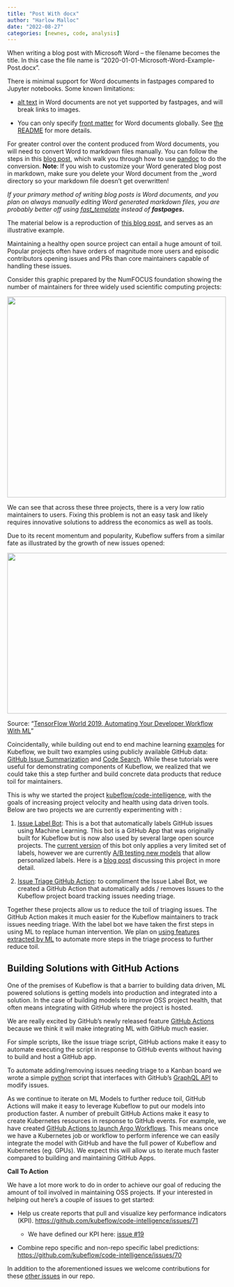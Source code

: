 ```yaml
---
title: "Post With docx"
author: "Harlow Malloc"
date: "2022-08-27"
categories: [newnes, code, analysis]
---
```

When writing a blog post with Microsoft Word – the filename becomes the title. In this case the file name is “2020-01-01-Microsoft-Word-Example-Post.docx”.

There is minimal support for Word documents in fastpages compared to Jupyter notebooks. Some known limitations:

- [alt text](https://support.office.com/en-us/article/add-alternative-text-to-a-shape-picture-chart-smartart-graphic-or-other-object-44989b2a-903c-4d9a-b742-6a75b451c669) in Word documents are not yet supported by fastpages, and will break links to images.

- You can only specify [front matter](https://jekyllrb.com/docs/front-matter/) for Word documents globally. See [the README](https://github.com/fastai/fastpages#writing-blog-posts-with-microsoft-word) for more details.

For greater control over the content produced from Word documents, you will need to convert Word to markdown files manually. You can follow the steps in this [blog post](https://www.fast.ai/2020/01/18/gitblog/), which walk you through how to use [pandoc](https://pandoc.org/installing.html) to do the conversion. **Note**: If you wish to customize your Word generated blog post in markdown, make sure you delete your Word document from the \_word directory so your markdown file doesn’t get overwritten!

*If your primary method of writing blog posts is Word documents, and you plan on always manually editing Word generated markdown files, you are probably better off using [fast_template](https://github.com/fastai/fast_template) instead of **fastpages*****.**

The material below is a reproduction of [this blog post](https://medium.com/kubeflow/reducing-maintainer-toil-on-kubeflow-with-github-actions-and-machine-learning-f8568374daa1), and serves as an illustrative example.

Maintaining a healthy open source project can entail a huge amount of toil. Popular projects often have orders of magnitude more users and episodic contributors opening issues and PRs than core maintainers capable of handling these issues.

Consider this graphic prepared by the NumFOCUS foundation showing the number of maintainers for three widely used scientific computing projects:

<img src="./media/image1.png" style="width:5.22413in;height:4.79688in" />

We can see that across these three projects, there is a very low ratio maintainers to users. Fixing this problem is not an easy task and likely requires innovative solutions to address the economics as well as tools.

Due to its recent momentum and popularity, Kubeflow suffers from a similar fate as illustrated by the growth of new issues opened:

<img src="./media/image2.png" style="width:6.5in;height:3.84722in" />

Source: “[<u>TensorFlow World 2019, Automating Your Developer Workflow With ML</u>](http://bit.ly/tf-github)”

Coincidentally, while building out end to end machine learning [<u>examples</u>](https://github.com/kubeflow/examples) for Kubeflow, we built two examples using publicly available GitHub data: [<u>GitHub Issue Summarization</u>](https://github.com/kubeflow/examples/tree/master/github_issue_summarization) and [<u>Code Search</u>](https://github.com/kubeflow/examples/tree/master/code_search). While these tutorials were useful for demonstrating components of Kubeflow, we realized that we could take this a step further and build concrete data products that reduce toil for maintainers.

This is why we started the project [<u>kubeflow/code-intelligence</u>](https://github.com/kubeflow/code-intelligence), with the goals of increasing project velocity and health using data driven tools. Below are two projects we are currently experimenting with :

1.  [<u>Issue Label Bot</u>](https://github.com/marketplace/issue-label-bot): This is a bot that automatically labels GitHub issues using Machine Learning. This bot is a GitHub App that was originally built for Kubeflow but is now also used by several large open source projects. The [<u>current version</u>](https://github.com/machine-learning-apps/Issue-Label-Bot) of this bot only applies a very limited set of labels, however we are currently [<u>A/B testing new models</u>](https://twimlai.com/twiml-talk-313-machine-learning-at-github-with-omoju-miller/) that allow personalized labels. Here is a [<u>blog post</u>](https://towardsdatascience.com/mlapp-419f90e8f007) discussing this project in more detail.

2.  [<u>Issue Triage GitHub Action</u>](https://github.com/kubeflow/code-intelligence/tree/master/Issue_Triage/action): to compliment the Issue Label Bot, we created a GitHub Action that automatically adds / removes Issues to the Kubeflow project board tracking issues needing triage.

Together these projects allow us to reduce the toil of triaging issues. The GitHub Action makes it much easier for the Kubeflow maintainers to track issues needing triage. With the label bot we have taken the first steps in using ML to replace human intervention. We plan on [<u>using features extracted by ML</u>](https://github.com/kubeflow/code-intelligence/tree/master/Issue_Embeddings) to automate more steps in the triage process to further reduce toil.

## Building Solutions with GitHub Actions

One of the premises of Kubeflow is that a barrier to building data driven, ML powered solutions is getting models into production and integrated into a solution. In the case of building models to improve OSS project health, that often means integrating with GitHub where the project is hosted.

We are really excited by GitHub’s newly released feature [<u>GitHub Actions</u>](https://github.com/features/actions) because we think it will make integrating ML with GitHub much easier.

For simple scripts, like the issue triage script, GitHub actions make it easy to automate executing the script in response to GitHub events without having to build and host a GitHub app.

To automate adding/removing issues needing triage to a Kanban board we wrote a simple [<u>python</u>](https://github.com/kubeflow/code-intelligence/blob/master/py/issue_triage/triage.py) script that interfaces with GitHub’s [<u>GraphQL API</u>](https://developer.github.com/v4/) to modify issues.

As we continue to iterate on ML Models to further reduce toil, GitHub Actions will make it easy to leverage Kubeflow to put our models into production faster. A number of prebuilt GitHub Actions make it easy to create Kubernetes resources in response to GitHub events. For example, we have created [<u>GitHub Actions to launch Argo Workflows</u>](https://github.com/marketplace?utf8=%E2%9C%93&type=actions&query=argo). This means once we have a Kubernetes job or workflow to perform inference we can easily integrate the model with GitHub and have the full power of Kubeflow and Kubernetes (eg. GPUs). We expect this will allow us to iterate much faster compared to building and maintaining GitHub Apps.

**Call To Action**

We have a lot more work to do in order to achieve our goal of reducing the amount of toil involved in maintaining OSS projects. If your interested in helping out here's a couple of issues to get started:

- Help us create reports that pull and visualize key performance indicators (KPI). [<u>https://github.com/kubeflow/code-intelligence/issues/71</u>](https://github.com/kubeflow/code-intelligence/issues/71)

  - We have defined our KPI here: [<u>issue \#19</u>](https://github.com/kubeflow/code-intelligence/issues/19)

- Combine repo specific and non-repo specific label predictions: [<u>https://github.com/kubeflow/code-intelligence/issues/70</u>](https://github.com/kubeflow/code-intelligence/issues/70)

In addition to the aforementioned issues we welcome contributions for these [<u>other issues</u>](https://github.com/kubeflow/code-intelligence/issues) in our repo.
